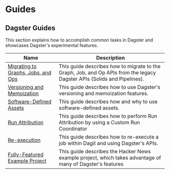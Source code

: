 # Guides

## Dagster Guides

This section explains how to accomplish common tasks in Dagster and showcases Dagster's experimental features.

| Name                                                               | Description                                                                                                             |
| ------------------------------------------------------------------ | ----------------------------------------------------------------------------------------------------------------------- |
| [Migrating to Graphs, Jobs, and Ops](/guides/dagster/graph_job_op) | This guide describes how to migrate to the Graph, Job, and Op APIs from the legacy Dagster APIs (Solids and Pipelines). |
| [Versioning and Memoization](/guides/dagster/memoization)          | This guide describes how to use Dagster's versioning and memoization features. <Experimental />                         |
| [Software-Defined Assets](/guides/dagster/software-defined-assets) | This guide describes how and why to use software-defined assets. <Experimental />                                       |
| [Run Attribution](/guides/dagster/run-attribution)                 | This guide describes how to perform Run Attribution by using a Custom Run Coordinator <Experimental />                  |
| [Re-execution](/guides/dagster/re-execution)                       | This guide describes how to re-execute a job within Dagit and using Dagster's APIs.                                     |
| [Fully-Featured Example Project](/guides/dagster/example_project)  | This guide describes the Hacker News example project, which takes advantage of many of Dagster's features               |

